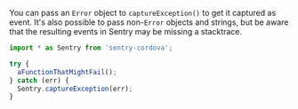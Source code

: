 You can pass an `Error` object to `captureException()` to get it captured as event. It's also possible to pass non-`Error` objects and strings, but be aware that the resulting events in Sentry may be missing a stacktrace.

```javascript
import * as Sentry from 'sentry-cordova';

try {
  aFunctionThatMightFail();
} catch (err) {
  Sentry.captureException(err);
}
```
